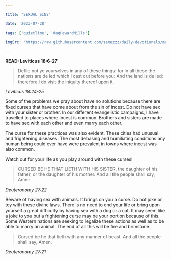 ```yaml
---

title: "SEXUAL SINS"

date: '2023-07-28'

tags: ['quietTime', 'dagHewardMills']

imgSrc: 'https://raw.githubusercontent.com/samezzz/daily-devotionals/main/images/evangelist-dag.jpg'

---
```



**READ: Leviticus 18:6-27**

>Defile not ye yourselves in any of these things: for in all these the nations are de led which I cast out before you: And the land is de led: therefore I do visit the iniquity thereof upon it. 

*Leviticus 18:24-25*

Some of the problems we pray about have no solutions because there are fixed curses that have come about from the sin of incest. Do not have sex with your sister or brother. In our different evangelistic campaigns, I have travelled to places where incest is common. Brothers and sisters are made to have sex with each other and even marry each other.

The curse for these practices was also evident. These cities had unusual and frightening diseases. The most debasing and humiliating conditions any human being could ever have were prevalent in towns where incest was also common. 

Watch out for your life as you play around with these curses! 

>CURSED BE HE THAT LIETH WITH HIS SISTER, the daughter of his father, or the daughter of his mother. And all the people shall say, Amen. 

*Deuteronomy 27:22* 

Beware of having sex with animals. It brings on you a curse. Do not joke or toy with these divine laws. There is no need to end your life or bring upon yourself a great difficulty by having sex with a dog or a cat. It may seem like a joke to you but a frightening curse may be your portion because of this. Some Western nations are seeking to legalize these actions as well as to be able to marry an animal. The end of all this will be fire and brimstone. 

>Cursed be he that lieth with any manner of beast. And all the people shall say, Amen. 

*Deuteronomy 27:21*
